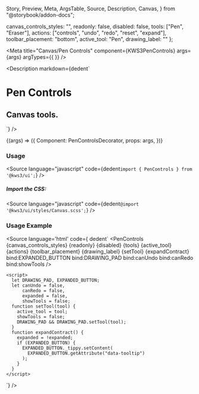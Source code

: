   Story,
  Preview,
  Meta,
  ArgsTable,
  Source,
  Description,
  Canvas,
} from "@storybook/addon-docs";

  canvas_controls_styles: "",
  readonly: false,
  disabled: false,
  tools: ["Pen", "Eraser"],
  actions: ["controls", "undo", "redo", "reset", "expand"],
  toolbar_placement: "bottom",
  active_tool: "Pen",
  drawing_label: ""
};

<Meta
  title="Canvas/Pen Controls"
  component={KWS3PenControls}
  args={args}
  argTypes={{
  }}
/>

<Description
  markdown={dedent`
# Pen Controls
## Canvas tools.
`}
/>

<Canvas>
  <Story name="Pen Controls" args={args}>
    {(args) => ({
      Component: PenControlsDecorator,
      props: args,
    })}
  </Story>
</Canvas>

<ArgsTable story="Pen Controls" />

### Usage

<Source
  language="javascript"
  code={dedent`import { PenControls } from '@kws3/ui';`}
/>

##### Import the CSS:

<Source
  language="javascript"
  code={dedent`@import '@kws3/ui/styles/Canvas.scss';`}
/>

### Usage Example
<Source
  language='html'
  code={ dedent`
      <PenControls
      {canvas_controls_styles}
      {readonly}
      {disabled}
      {tools}
      {active_tool}
      {actions}
      {toolbar_placement}
      {drawing_label}
      {setTool}
      {expandContract}
      bind:EXPANDED_BUTTON
      bind:DRAWING_PAD
      bind:canUndo
      bind:canRedo
      bind:showTools />
    
    <script>
      let DRAWING_PAD, EXPANDED_BUTTON;
      let canUndo = false,
          canRedo = false,
          expanded = false,
          showTools = false;
      function setTool(tool) {
        active_tool = tool;
        showTools = false;
        DRAWING_PAD && DRAWING_PAD.setTool(tool);
      }
      function expandContract() {
        expanded = !expanded;
        if (EXPANDED_BUTTON) {
          EXPANDED_BUTTON._tippy.setContent(
            EXPANDED_BUTTON.getAttribute("data-tooltip")
          );
        }
      }
    </script>
  `}
/>
